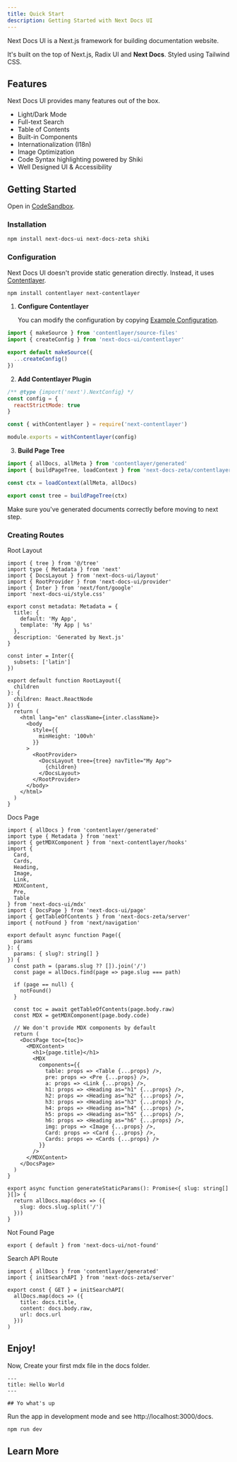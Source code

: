 ```yaml
---
title: Quick Start
description: Getting Started with Next Docs UI
---
```


Next Docs UI is a Next.js framework for building documentation website.

It's built on the top of Next.js, Radix UI and **Next Docs**. Styled using
Tailwind CSS.

## Features

Next Docs UI provides many features out of the box.

- Light/Dark Mode
- Full-text Search
- Table of Contents
- Built-in Components
- Internationalization (I18n)
- Image Optimization
- Code Syntax highlighting powered by Shiki
- Well Designed UI & Accessibility

## Getting Started

Open in [CodeSandbox](https://githubbox.com/SonMooSans/next-docs-ui-template).

### Installation

```bash
npm install next-docs-ui next-docs-zeta shiki
```

### Configuration

Next Docs UI doesn't provide static generation directly. Instead, it uses
[Contentlayer](https://www.contentlayer.dev).

```bash
npm install contentlayer next-contentlayer
```

1. **Configure Contentlayer**

   You can modify the configuration by copying
   [Example Configuration](https://github.com/SonMooSans/next-docs/blob/main/packages/next-docs-ui/src/contentlayer/index.ts).

```ts {4} title="contentlayer.config.ts"
import { makeSource } from 'contentlayer/source-files'
import { createConfig } from 'next-docs-ui/contentlayer'

export default makeSource({
  ...createConfig()
})
```

2. **Add Contentlayer Plugin**

```js title="next.config.js"
/** @type {import('next').NextConfig} */
const config = {
  reactStrictMode: true
}

const { withContentlayer } = require('next-contentlayer')

module.exports = withContentlayer(config)
```

3. **Build Page Tree**

```ts title="tree.ts"
import { allDocs, allMeta } from 'contentlayer/generated'
import { buildPageTree, loadContext } from 'next-docs-zeta/contentlayer'

const ctx = loadContext(allMeta, allDocs)

export const tree = buildPageTree(ctx)
```

Make sure you've generated documents correctly before moving to next step.

### Creating Routes

<Accordion type="single" collapsible>

<AccordionItem value="root-layout">
<AccordionTrigger>Root Layout</AccordionTrigger>
<AccordionContent>

```tsx title="app/layout.tsx"
import { tree } from '@/tree'
import type { Metadata } from 'next'
import { DocsLayout } from 'next-docs-ui/layout'
import { RootProvider } from 'next-docs-ui/provider'
import { Inter } from 'next/font/google'
import 'next-docs-ui/style.css'

export const metadata: Metadata = {
  title: {
    default: 'My App',
    template: 'My App | %s'
  },
  description: 'Generated by Next.js'
}

const inter = Inter({
  subsets: ['latin']
})

export default function RootLayout({
  children
}: {
  children: React.ReactNode
}) {
  return (
    <html lang="en" className={inter.className}>
      <body
        style={{
          minHeight: '100vh'
        }}
      >
        <RootProvider>
          <DocsLayout tree={tree} navTitle="My App">
            {children}
          </DocsLayout>
        </RootProvider>
      </body>
    </html>
  )
}
```

</AccordionContent>
</AccordionItem>

<AccordionItem value="docs-page">
<AccordionTrigger>Docs Page</AccordionTrigger>
<AccordionContent>

```tsx title="app/docs/[[...slug]]/page.tsx"
import { allDocs } from 'contentlayer/generated'
import type { Metadata } from 'next'
import { getMDXComponent } from 'next-contentlayer/hooks'
import {
  Card,
  Cards,
  Heading,
  Image,
  Link,
  MDXContent,
  Pre,
  Table
} from 'next-docs-ui/mdx'
import { DocsPage } from 'next-docs-ui/page'
import { getTableOfContents } from 'next-docs-zeta/server'
import { notFound } from 'next/navigation'

export default async function Page({
  params
}: {
  params: { slug?: string[] }
}) {
  const path = (params.slug ?? []).join('/')
  const page = allDocs.find(page => page.slug === path)

  if (page == null) {
    notFound()
  }

  const toc = await getTableOfContents(page.body.raw)
  const MDX = getMDXComponent(page.body.code)

  // We don't provide MDX components by default
  return (
    <DocsPage toc={toc}>
      <MDXContent>
        <h1>{page.title}</h1>
        <MDX
          components={{
            table: props => <Table {...props} />,
            pre: props => <Pre {...props} />,
            a: props => <Link {...props} />,
            h1: props => <Heading as="h1" {...props} />,
            h2: props => <Heading as="h2" {...props} />,
            h3: props => <Heading as="h3" {...props} />,
            h4: props => <Heading as="h4" {...props} />,
            h5: props => <Heading as="h5" {...props} />,
            h6: props => <Heading as="h6" {...props} />,
            img: props => <Image {...props} />,
            Card: props => <Card {...props} />,
            Cards: props => <Cards {...props} />
          }}
        />
      </MDXContent>
    </DocsPage>
  )
}

export async function generateStaticParams(): Promise<{ slug: string[] }[]> {
  return allDocs.map(docs => ({
    slug: docs.slug.split('/')
  }))
}
```

</AccordionContent>
</AccordionItem>

<AccordionItem value="not-found">
<AccordionTrigger>Not Found Page</AccordionTrigger>
<AccordionContent>

```tsx title="app/docs/[[...slug]]/not-found.tsx"
export { default } from 'next-docs-ui/not-found'
```

</AccordionContent>
</AccordionItem>

<AccordionItem value="api-route">
<AccordionTrigger>Search API Route</AccordionTrigger>
<AccordionContent>

```tsx title="app/api/search/route.ts"
import { allDocs } from 'contentlayer/generated'
import { initSearchAPI } from 'next-docs-zeta/server'

export const { GET } = initSearchAPI(
  allDocs.map(docs => ({
    title: docs.title,
    content: docs.body.raw,
    url: docs.url
  }))
)
```

</AccordionContent>
</AccordionItem>

</Accordion>

## Enjoy!

Now, Create your first mdx file in the docs folder.

```mdx title="/content/docs/index.mdx"
---
title: Hello World
---

## Yo what's up
```

Run the app in development mode and see http://localhost:3000/docs.

```bash
npm run dev
```

## Learn More

<Cards>
  <Card
    href="/docs/headless/contentlayer#pages-structure"
    title="Page Structure"
    description="Learn how to structure your pages"
  />
  <Card
    href="/docs/ui/internationalization"
    title="Learn I18n"
    description="Learn how to implement I18n"
  />
  <Card
    href="/docs/ui/theme"
    title="Theming"
    description="Add themes to Next Docs UI"
  />
  <Card
    href="/docs/ui/components/codeblock"
    title="Code Block"
    description="Learn how to use code blocks in MDX"
  />
</Cards>
